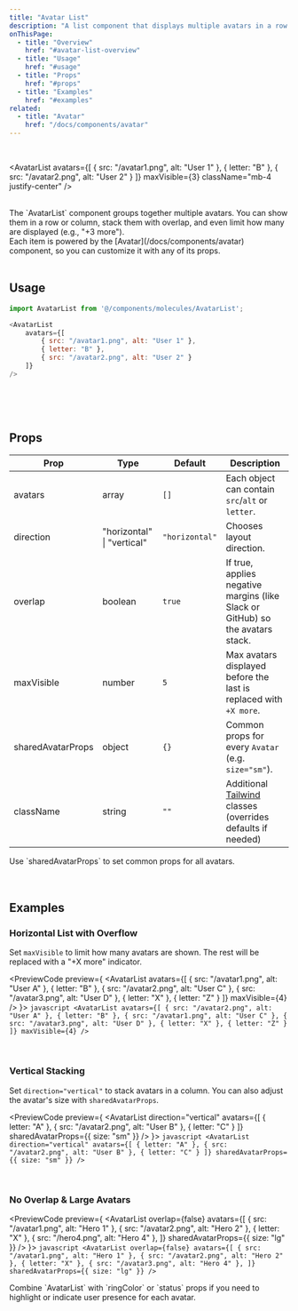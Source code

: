 ```yaml
---
title: "Avatar List"
description: "A list component that displays multiple avatars in a row or column, with optional overlap and max visibility."
onThisPage:
  - title: "Overview"
    href: "#avatar-list-overview"
  - title: "Usage"
    href: "#usage"
  - title: "Props"
    href: "#props"
  - title: "Examples"
    href: "#examples"
related:
  - title: "Avatar"
    href: "/docs/components/avatar"
---
```


<div id="avatar-list-overview" />

<br/>

<AvatarList
    avatars={[
        { src: "/avatar1.png", alt: "User 1" },
        { letter: "B" },
        { src: "/avatar2.png", alt: "User 2" }
    ]}
    maxVisible={3}
    className="mb-4 justify-center"
/>

<br/>

<div>
    The `AvatarList` component groups together multiple avatars. You can show them in a row or column, stack them with overlap,
    and even limit how many are displayed (e.g., "+3 more").
</div>

<Info>
    Each item is powered by the [Avatar](/docs/components/avatar) component, so you can customize it with any of its props.
</Info>

<br/>
<br/>
<Divider />
<div id="usage" />

## Usage

```javascript
import AvatarList from '@/components/molecules/AvatarList';

<AvatarList
    avatars={[
        { src: "/avatar1.png", alt: "User 1" },
        { letter: "B" },
        { src: "/avatar2.png", alt: "User 2" }
    ]}
/>
```

<br/>
<br/>
<br/>
<Divider />
<div id="props" />

## Props

| **Prop**          | **Type**                   | **Default**    | **Description**                                                                       |
|-------------------|----------------------------|----------------|---------------------------------------------------------------------------------------|
| avatars           | array                      | `[]`           | Each object can contain `src`/`alt` or `letter`.                                      |
| direction         | "horizontal" \| "vertical" | `"horizontal"` | Chooses layout direction.                                                             |
| overlap           | boolean                    | `true`         | If true, applies negative margins (like Slack or GitHub) so the avatars stack.        |
| maxVisible        | number                     | `5`            | Max avatars displayed before the last is replaced with `+X more`.                     |
| sharedAvatarProps | object                     | `{}`           | Common props for every `Avatar` (e.g. `size="sm"`).                                   |
| className         | string                     | `""`           | Additional [Tailwind](https://tailwindcss.com) classes (overrides defaults if needed) |

<Tip>
    Use `sharedAvatarProps` to set common props for all avatars.
</Tip>

<br/>
<br/>
<br/>
<Divider />
<div id="examples" />

## Examples

### Horizontal List with Overflow
Set `maxVisible` to limit how many avatars are shown. The rest will be replaced with a "+X more" indicator.

<PreviewCode preview={
    <AvatarList
        avatars={[
            { src: "/avatar1.png", alt: "User A" },
            { letter: "B" },
            { src: "/avatar2.png", alt: "User C" },
            { src: "/avatar3.png", alt: "User D" },
            { letter: "X" },
            { letter: "Z" }
        ]}
        maxVisible={4}
    />
}>
    ```javascript
    <AvatarList
        avatars={[
            { src: "/avatar2.png", alt: "User A" },
            { letter: "B" },
            { src: "/avatar1.png", alt: "User C" },
            { src: "/avatar3.png", alt: "User D" },
            { letter: "X" },
            { letter: "Z" }
        ]}
        maxVisible={4}
    />
    ```
</PreviewCode>

<br />

### Vertical Stacking
Set `direction="vertical"` to stack avatars in a column. You can also adjust the avatar's size with `sharedAvatarProps`.

<PreviewCode preview={
    <AvatarList
        direction="vertical"
        avatars={[
            { letter: "A" },
            { src: "/avatar2.png", alt: "User B" },
            { letter: "C" }
        ]}
        sharedAvatarProps={{ size: "sm" }}
    />
}>
    ```javascript
    <AvatarList
        direction="vertical"
        avatars={[
            { letter: "A" },
            { src: "/avatar2.png", alt: "User B" },
            { letter: "C" }
        ]}
        sharedAvatarProps={{ size: "sm" }}
    />
    ```
</PreviewCode>

<br />

### No Overlap & Large Avatars

<PreviewCode preview={
    <AvatarList
        overlap={false}
        avatars={[
            { src: "/avatar1.png", alt: "Hero 1" },
            { src: "/avatar2.png", alt: "Hero 2" },
            { letter: "X" },
            { src: "/hero4.png", alt: "Hero 4" },
        ]}
        sharedAvatarProps={{ size: "lg" }}
    />
}>
    ```javascript
    <AvatarList
        overlap={false}
        avatars={[
            { src: "/avatar1.png", alt: "Hero 1" },
            { src: "/avatar2.png", alt: "Hero 2" },
            { letter: "X" },
            { src: "/avatar3.png", alt: "Hero 4" },
        ]}
        sharedAvatarProps={{ size: "lg" }}
    />
    ```
</PreviewCode>

<Tip>
    Combine `AvatarList` with `ringColor` or `status` props if you need
    to highlight or indicate user presence for each avatar.
</Tip>

<br />
<br />
<br />
